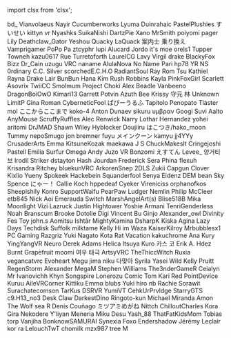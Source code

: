 ﻿import clsx from 'clsx';


<!-- Reminder that not only HTML chars have to be escaped, MDX chars also need to be (such as a space followed by an underscore). -->
<Patronelt k="5" ias="1" sp="1" >bd&#0095;</Patronelt> <Patronelt k="3" ias="1" sp="1" >Vianvolaeus</Patronelt> <Patronelt k="3" ias="1" sp="1" >Nayir</Patronelt> <Patronelt k="3" ias="1" sp="1" >Cucumberworks</Patronelt> <Patronelt k="2" ias="1" sp="1" >Lyuma</Patronelt> 
<Patronelt k="2" ias="1" sp="1" >Duinrahaic</Patronelt> <Patronelt k="2" ias="1" sp="1" >PastelPlushies</Patronelt> <Patronelt k="2" ias="1" sp="1" >すいせい</Patronelt> <Patronelt k="2" ias="1" sp="1" >kittyn vr</Patronelt> <Patronelt k="2" ias="1" sp="1" >Nyashks</Patronelt> 
<Patronelt k="2" ias="1" sp="1" >SuikaNishi</Patronelt> <Patronelt k="2" ias="1" sp="1" >DartzPie</Patronelt> <Patronelt k="2" ias="1" sp="1" >Xano</Patronelt> <Patronelt k="2" ias="1" sp="1" >MrSmith</Patronelt> <Patronelt k="2" ias="1" sp="1" >poiyomi</Patronelt> 
<Patronelt k="2" ias="1" sp="1" >pager</Patronelt> <Patronelt k="2" ias="1" sp="1" >Lily</Patronelt> <Patronelt k="2" ias="1" sp="1" >Deathclaw&#0095;Gator</Patronelt> <Patronelt k="2" ias="1" sp="1" >Yeshou</Patronelt> <Patronelt k="2" ias="1" sp="1" >Quacky LaQuack</Patronelt> 
<Patronelt k="2" ias="1" sp="1" >案内士 乗り換え</Patronelt> <Patronelt k="2" ias="1" sp="0" >Vamprigamer</Patronelt> <Patronelt k="2" ias="1" sp="0" >PoPo Pa</Patronelt> <Patronelt k="2" ias="1" sp="0" >ztcyphr</Patronelt> <Patronelt k="2" ias="1" sp="0" >lupi</Patronelt> 
<Patronelt k="2" ias="1" sp="0" >Alucard</Patronelt> <Patronelt k="0" ias="1" sp="1" >Jordo</Patronelt> <Patronelt k="0" ias="0" sp="1" >it&#0039;s moe</Patronelt> <Patronelt k="0" ias="0" sp="1" >orels1</Patronelt> <Patronelt k="0" ias="0" sp="1" >Tupper</Patronelt> 
<Patronelt k="0" ias="1" sp="1" >Towneh</Patronelt> <Patronelt k="0" ias="0" sp="1" >kazu0617</Patronelt> <Patronelt k="0" ias="0" sp="1" >Rue</Patronelt> <Patronelt k="0" ias="1" sp="1" >Turretoforth</Patronelt> <Patronelt k="0" ias="0" sp="1" >LaurelCG</Patronelt> 
<Patronelt k="0" ias="0" sp="1" >Lavy</Patronelt> <Patronelt k="0" ias="1" sp="1" >Virgil drake</Patronelt> <Patronelt k="0" ias="0" sp="1" >BlackyFox</Patronelt> <Patronelt k="0" ias="1" sp="1" >Bizz</Patronelt> <Patronelt k="0" ias="1" sp="1" >Dr&#0095;Cain</Patronelt> 
<Patronelt k="0" ias="1" sp="1" >uzugu</Patronelt> <Patronelt k="0" ias="1" sp="1" >VRC naname</Patronelt> <Patronelt k="0" ias="1" sp="1" >AlulaNova</Patronelt> <Patronelt k="0" ias="1" sp="1" >No Name</Patronelt> <Patronelt k="0" ias="1" sp="1" >Pari</Patronelt> 
<Patronelt k="0" ias="1" sp="1" >hp78</Patronelt> <Patronelt k="0" ias="0" sp="1" >YR NS</Patronelt> <Patronelt k="0" ias="0" sp="1" >0rdinary</Patronelt> <Patronelt k="0" ias="1" sp="1" >C&#0046;C&#0046; Silver</Patronelt> <Patronelt k="0" ias="0" sp="1" >scorchedE&#0046;C&#0046;H&#0046;O</Patronelt> 
<Patronelt k="0" ias="1" sp="1" >RadiantSoul</Patronelt> <Patronelt k="0" ias="1" sp="1" >Ray Rom</Patronelt> <Patronelt k="0" ias="0" sp="1" >Tsu</Patronelt> <Patronelt k="0" ias="1" sp="1" >Kathiel Rayna</Patronelt> <Patronelt k="0" ias="1" sp="1" >Drake Lair</Patronelt> 
<Patronelt k="0" ias="1" sp="1" >BunBun</Patronelt> <Patronelt k="0" ias="1" sp="1" >Hana Kim</Patronelt> <Patronelt k="0" ias="1" sp="1" >Rush Robbins</Patronelt> <Patronelt k="0" ias="1" sp="1" >Kayla</Patronelt> <Patronelt k="0" ias="1" sp="1" >PinkFoxGirl</Patronelt> 
<Patronelt k="0" ias="1" sp="1" >Scarlett</Patronelt> <Patronelt k="0" ias="1" sp="1" >Asovrix</Patronelt> <Patronelt k="0" ias="1" sp="1" >TwiiCC</Patronelt> <Patronelt k="0" ias="1" sp="1" >Smolmum</Patronelt> <Patronelt k="0" ias="1" sp="1" >Project</Patronelt> 
<Patronelt k="0" ias="1" sp="1" >Choki</Patronelt> <Patronelt k="0" ias="0" sp="1" >Alex Beadle</Patronelt> <Patronelt k="0" ias="1" sp="1" >Vanbeeno</Patronelt> <Patronelt k="0" ias="1" sp="1" >DragonBoiOwO</Patronelt> <Patronelt k="0" ias="0" sp="1" >Kimari13</Patronelt> 
<Patronelt k="0" ias="1" sp="1" >Garrett Potvin</Patronelt> <Patronelt k="0" ias="1" sp="1" >Azuth</Patronelt> <Patronelt k="0" ias="1" sp="1" >Bee</Patronelt> <Patronelt k="0" ias="1" sp="1" >Krissy</Patronelt> <Patronelt k="0" ias="1" sp="1" >守元 林</Patronelt> 
<Patronelt k="0" ias="1" sp="1" >Unknown</Patronelt> <Patronelt k="0" ias="1" sp="1" >LimitP</Patronelt> <Patronelt k="0" ias="0" sp="1" >Gina Roman</Patronelt> <Patronelt k="0" ias="0" sp="1" >CyberneticFool</Patronelt> <Patronelt k="0" ias="0" sp="1" >ぱぴーうるふ</Patronelt> 
<Patronelt k="0" ias="1" sp="1" >Tapitolo Penopato</Patronelt> <Patronelt k="0" ias="0" sp="1" >Tlaster</Patronelt> <Patronelt k="0" ias="1" sp="1" >mol</Patronelt> <Patronelt k="0" ias="1" sp="1" >ここからここまで</Patronelt> <Patronelt k="0" ias="1" sp="1" >koko&#0045;4</Patronelt> 
<Patronelt k="0" ias="1" sp="1" >Anton Dunaev</Patronelt> <Patronelt k="0" ias="1" sp="1" >sikuru</Patronelt> <Patronelt k="0" ias="1" sp="1" >υμβραν</Patronelt> <Patronelt k="0" ias="1" sp="1" >Googi</Patronelt> <Patronelt k="0" ias="1" sp="1" >Suvi Aalto</Patronelt> 
<Patronelt k="0" ias="1" sp="1" >AnyMouse</Patronelt> <Patronelt k="0" ias="1" sp="1" >ScruffyRuffles</Patronelt> <Patronelt k="0" ias="1" sp="1" >Alec Renwick</Patronelt> <Patronelt k="0" ias="1" sp="1" >Narry</Patronelt> <Patronelt k="0" ias="1" sp="1" >Lothar Hernandez</Patronelt> 
<Patronelt k="0" ias="1" sp="1" >yohei aritomi</Patronelt> <Patronelt k="0" ias="1" sp="1" >DrJMAD</Patronelt> <Patronelt k="0" ias="1" sp="1" >Shawn Wiley</Patronelt> <Patronelt k="0" ias="1" sp="1" >Hyblocker</Patronelt> <Patronelt k="0" ias="1" sp="1" >Doujiiru</Patronelt> 
<Patronelt k="0" ias="1" sp="1" >はこつき&#0047;hako&#0095;moon</Patronelt> <Patronelt k="0" ias="1" sp="1" >Tummy</Patronelt> <Patronelt k="0" ias="0" sp="1" >nepoSmugo</Patronelt> <Patronelt k="0" ias="1" sp="1" >jon bremner</Patronelt> <Patronelt k="0" ias="1" sp="1" >fuyu</Patronelt> 
<Patronelt k="0" ias="0" sp="1" >メインクーン</Patronelt> <Patronelt k="0" ias="1" sp="1" >kamyu</Patronelt> <Patronelt k="0" ias="1" sp="1" >jj4YYy</Patronelt> <Patronelt k="0" ias="1" sp="1" >CrusaderArts</Patronelt> <Patronelt k="0" ias="1" sp="1" >Emma</Patronelt> 
<Patronelt k="0" ias="1" sp="1" >KitsuneKozak</Patronelt> <Patronelt k="0" ias="0" sp="1" >maekawa</Patronelt> <Patronelt k="0" ias="1" sp="1" >J S</Patronelt> <Patronelt k="0" ias="1" sp="1" >ChuckMakesIt</Patronelt> <Patronelt k="0" ias="1" sp="1" >Cringejoshi</Patronelt> 
<Patronelt k="0" ias="1" sp="1" >Pastell Emilia</Patronelt> <Patronelt k="0" ias="1" sp="1" >Surfur</Patronelt> <Patronelt k="0" ias="1" sp="1" >Omega</Patronelt> <Patronelt k="0" ias="1" sp="1" >Andy</Patronelt> <Patronelt k="0" ias="1" sp="1" >Juzo VR</Patronelt> 
<Patronelt k="0" ias="1" sp="1" >Bonzomi</Patronelt> <Patronelt k="0" ias="1" sp="1" >えすてん</Patronelt> <Patronelt k="0" ias="1" sp="1" >Levee&#0095;</Patronelt> <Patronelt k="0" ias="1" sp="1" >양거티브</Patronelt> <Patronelt k="0" ias="1" sp="1" >Irodil Striker</Patronelt> 
<Patronelt k="0" ias="1" sp="1" >dstayton</Patronelt> <Patronelt k="0" ias="1" sp="1" >Hash Jourdan</Patronelt> <Patronelt k="0" ias="1" sp="1" >Frederick</Patronelt> <Patronelt k="0" ias="1" sp="1" >Sera Phina</Patronelt> <Patronelt k="0" ias="0" sp="1" >flexuh</Patronelt> 
<Patronelt k="0" ias="1" sp="1" >Krisandra Ritchey</Patronelt> <Patronelt k="0" ias="1" sp="1" >bluekunVRC</Patronelt> <Patronelt k="0" ias="1" sp="1" >ArkorenSnep</Patronelt> <Patronelt k="0" ias="1" sp="1" >2DLS</Patronelt> <Patronelt k="0" ias="1" sp="1" >Zukii</Patronelt> 
<Patronelt k="0" ias="1" sp="1" >Capgun</Patronelt> <Patronelt k="0" ias="1" sp="1" >Clover</Patronelt> <Patronelt k="0" ias="1" sp="1" >Kixlio Yueny</Patronelt> <Patronelt k="0" ias="1" sp="1" >Spokeek</Patronelt> <Patronelt k="0" ias="1" sp="1" >Hackebein</Patronelt> 
<Patronelt k="0" ias="1" sp="1" >Squanderfool</Patronelt> <Patronelt k="0" ias="1" sp="1" >Senya</Patronelt> <Patronelt k="0" ias="1" sp="1" >Eidenz</Patronelt> <Patronelt k="0" ias="1" sp="1" >DEM bean</Patronelt> <Patronelt k="0" ias="0" sp="1" >Sky Spence</Patronelt> 
<Patronelt k="0" ias="1" sp="1" >にゃー！</Patronelt> <Patronelt k="0" ias="1" sp="1" >Callie Koch</Patronelt> <Patronelt k="0" ias="1" sp="1" >hppedeaf</Patronelt> <Patronelt k="0" ias="1" sp="1" >Cyeker</Patronelt> <Patronelt k="0" ias="1" sp="1" >Vireniciss</Patronelt> 
<Patronelt k="0" ias="1" sp="1" >orphanofkos</Patronelt> <Patronelt k="0" ias="1" sp="1" >Sheepishily</Patronelt> <Patronelt k="0" ias="0" sp="1" >Konro</Patronelt> <Patronelt k="0" ias="1" sp="1" >SupportWaifu</Patronelt> <Patronelt k="0" ias="1" sp="1" >PearPaw</Patronelt> 
<Patronelt k="0" ias="1" sp="1" >Ludger</Patronelt> <Patronelt k="0" ias="1" sp="1" >Nemlin</Patronelt> <Patronelt k="0" ias="1" sp="1" >Philip McCleer</Patronelt> <Patronelt k="0" ias="1" sp="1" >etb845</Patronelt> <Patronelt k="0" ias="0" sp="1" >Nick</Patronelt> 
<Patronelt k="0" ias="1" sp="1" >Aoi Emerauda</Patronelt> <Patronelt k="0" ias="0" sp="1" >Switch</Patronelt> <Patronelt k="0" ias="1" sp="1" >MarshAngelArt&#0040;s&#0041;</Patronelt> <Patronelt k="0" ias="1" sp="1" >Blise518B</Patronelt> <Patronelt k="0" ias="1" sp="1" >Mika Moonlight</Patronelt> 
<Patronelt k="0" ias="1" sp="1" >Vizi</Patronelt> <Patronelt k="0" ias="0" sp="1" >Lazruck</Patronelt> <Patronelt k="0" ias="1" sp="1" >Justin Hightower</Patronelt> <Patronelt k="0" ias="1" sp="1" >Yoshie</Patronelt> <Patronelt k="0" ias="0" sp="1" >Armani</Patronelt> 
<Patronelt k="0" ias="1" sp="1" >TenriGenderless</Patronelt> <Patronelt k="0" ias="1" sp="1" >Noah Branscum</Patronelt> <Patronelt k="0" ias="1" sp="1" >Brooke</Patronelt> <Patronelt k="0" ias="1" sp="1" >Dotolie</Patronelt> <Patronelt k="0" ias="1" sp="1" >Digi</Patronelt> 
<Patronelt k="0" ias="1" sp="1" >Vincent Bu</Patronelt> <Patronelt k="0" ias="1" sp="1" >Ginjo</Patronelt> <Patronelt k="0" ias="1" sp="1" >Alexander&#0095;owl</Patronelt> <Patronelt k="0" ias="1" sp="1" >Divinity</Patronelt> <Patronelt k="0" ias="1" sp="1" >Fes Toy</Patronelt> 
<Patronelt k="0" ias="1" sp="1" >john&#0046;s</Patronelt> <Patronelt k="0" ias="1" sp="1" >Aomitsu</Patronelt> <Patronelt k="0" ias="1" sp="1" >Ishtãr</Patronelt> <Patronelt k="0" ias="1" sp="1" >MightyKamina</Patronelt> <Patronelt k="0" ias="1" sp="1" >DsharpK</Patronelt> 
<Patronelt k="0" ias="0" sp="1" >Kiska Agina</Patronelt> <Patronelt k="0" ias="1" sp="1" >Lazy Days</Patronelt> <Patronelt k="0" ias="1" sp="1" >Techdisk</Patronelt> <Patronelt k="0" ias="1" sp="1" >Suffolk</Patronelt> <Patronelt k="0" ias="0" sp="1" >milktame</Patronelt> 
<Patronelt k="0" ias="1" sp="1" >Kelly</Patronelt> <Patronelt k="0" ias="1" sp="1" >Hi im Waza</Patronelt> <Patronelt k="0" ias="1" sp="1" >KaiserKilroy</Patronelt> <Patronelt k="0" ias="1" sp="1" >Mrbubblesx1 PC Gaming</Patronelt> <Patronelt k="0" ias="0" sp="1" >Razgriz</Patronelt> 
<Patronelt k="0" ias="1" sp="1" >Yuki Nagato</Patronelt> <Patronelt k="0" ias="1" sp="1" >Kota</Patronelt> <Patronelt k="0" ias="0" sp="1" >Rat Vacation</Patronelt> <Patronelt k="0" ias="1" sp="1" >kakuchrome</Patronelt> <Patronelt k="0" ias="1" sp="1" >Ana Kury</Patronelt> 
<Patronelt k="0" ias="0" sp="1" >YingYangVR</Patronelt> <Patronelt k="0" ias="1" sp="1" >Neuro</Patronelt> <Patronelt k="0" ias="1" sp="1" >Derek Adams</Patronelt> <Patronelt k="0" ias="1" sp="1" >Helica Itsuya</Patronelt> <Patronelt k="0" ias="0" sp="1" >Kuro</Patronelt> 
<Patronelt k="0" ias="0" sp="1" >카스 코</Patronelt> <Patronelt k="0" ias="0" sp="1" >Erik A&#0046; Hdez</Patronelt> <Patronelt k="0" ias="1" sp="1" >Burnt Grapefruit</Patronelt> <Patronelt k="0" ias="1" sp="1" >moomi</Patronelt> <Patronelt k="0" ias="1" sp="1" >여우 태극</Patronelt> 
<Patronelt k="0" ias="1" sp="1" >ArtsyVRC</Patronelt> <Patronelt k="0" ias="1" sp="1" >TheThiccWitch</Patronelt> <Patronelt k="0" ias="0" sp="1" >Ruxia</Patronelt> <Patronelt k="0" ias="1" sp="1" >vegancatvrc</Patronelt> <Patronelt k="0" ias="1" sp="1" >Evoheart</Patronelt> 
<Patronelt k="0" ias="1" sp="1" >Megu</Patronelt> <Patronelt k="0" ias="0" sp="1" >jima niku</Patronelt> <Patronelt k="0" ias="1" sp="1" >다맞아</Patronelt> <Patronelt k="0" ias="1" sp="1" >Syrila</Patronelt> <Patronelt k="0" ias="1" sp="1" >Yasei Wild</Patronelt> 
<Patronelt k="0" ias="1" sp="1" >Kelly Pruitt</Patronelt> <Patronelt k="0" ias="1" sp="1" >RegenStorm</Patronelt> <Patronelt k="0" ias="0" sp="1" >Alexander</Patronelt> <Patronelt k="0" ias="1" sp="1" >MegaM</Patronelt> <Patronelt k="0" ias="1" sp="1" >Stephen Williams</Patronelt> 
<Patronelt k="0" ias="1" sp="1" >The3nderGameR</Patronelt> <Patronelt k="0" ias="0" sp="1" >Ceialyn</Patronelt> <Patronelt k="0" ias="0" sp="1" >Mr Ivanovichh</Patronelt> <Patronelt k="0" ias="1" sp="1" >Khyn</Patronelt> <Patronelt k="0" ias="1" sp="1" >Songspire</Patronelt> 
<Patronelt k="0" ias="0" sp="1" >Lonerozu</Patronelt> <Patronelt k="0" ias="1" sp="1" >Comic Tom</Patronelt> <Patronelt k="0" ias="1" sp="1" >Kari Red</Patronelt> <Patronelt k="0" ias="1" sp="1" >PointDevice</Patronelt> <Patronelt k="0" ias="1" sp="1" >Kuruu</Patronelt> 
<Patronelt k="0" ias="1" sp="1" >AileVRCorner</Patronelt> <Patronelt k="0" ias="1" sp="1" >Kittiku</Patronelt> <Patronelt k="0" ias="0" sp="1" >Emmα</Patronelt> <Patronelt k="0" ias="0" sp="1" >blubs</Patronelt> <Patronelt k="0" ias="1" sp="1" >Yuki hiro</Patronelt> 
<Patronelt k="0" ias="0" sp="1" >nb</Patronelt> <Patronelt k="0" ias="1" sp="1" >Rachie</Patronelt> <Patronelt k="0" ias="0" sp="1" >Sorawit Surachatecomson</Patronelt> <Patronelt k="0" ias="0" sp="1" >TarKus</Patronelt> <Patronelt k="0" ias="1" sp="1" >DSRVR</Patronelt> 
<Patronelt k="0" ias="1" sp="1" >YumiVT</Patronelt> <Patronelt k="0" ias="1" sp="1" >CehkUrPrvldge</Patronelt> <Patronelt k="0" ias="1" sp="1" >StarryGTS</Patronelt> <Patronelt k="0" ias="1" sp="1" >c9&#0046;H13&#0095;no3</Patronelt> <Patronelt k="0" ias="0" sp="1" >Desk Claw</Patronelt> 
<Patronelt k="0" ias="1" sp="1" >DarkestDino</Patronelt> <Patronelt k="0" ias="1" sp="1" >Ringoto&#0045;kun</Patronelt> <Patronelt k="0" ias="1" sp="1" >Michael Miranda</Patronelt> <Patronelt k="0" ias="1" sp="1" >Amon The Wolf</Patronelt> <Patronelt k="0" ias="1" sp="1" >sea R</Patronelt> 
<Patronelt k="0" ias="0" sp="1" >Denís Couñago</Patronelt> <Patronelt k="0" ias="0" sp="1" >ミツアミめがね</Patronelt> <Patronelt k="0" ias="1" sp="1" >Nittch</Patronelt> <Patronelt k="0" ias="1" sp="1" >ChilloutCharles</Patronelt> <Patronelt k="0" ias="0" sp="1" >Kora Gira</Patronelt> 
<Patronelt k="0" ias="0" sp="1" >Nekodere</Patronelt> <Patronelt k="0" ias="1" sp="1" >Y&#0039;liyan</Patronelt> <Patronelt k="0" ias="0" sp="1" >Meneria</Patronelt> <Patronelt k="0" ias="1" sp="1" >Miku Desu</Patronelt> <Patronelt k="0" ias="1" sp="1" >Yash&#0095;88</Patronelt> 
<Patronelt k="0" ias="0" sp="1" >ThatFatKidsMom</Patronelt> <Patronelt k="0" ias="1" sp="1" >Tobias torp</Patronelt> <Patronelt k="0" ias="1" sp="1" >Vanjiha</Patronelt> <Patronelt k="0" ias="1" sp="1" >BonknowSAMURAI</Patronelt> <Patronelt k="0" ias="1" sp="1" >Synexia Foxo</Patronelt> 
<Patronelt k="0" ias="1" sp="1" >Endershadow</Patronelt> <Patronelt k="0" ias="0" sp="1" >Jérémy Leclair</Patronelt> <Patronelt k="0" ias="0" sp="1" >kor ra</Patronelt> <Patronelt k="0" ias="1" sp="1" >LelouchTwT</Patronelt> <Patronelt k="0" ias="1" sp="1" >chomilk</Patronelt> 
<Patronelt k="0" ias="0" sp="1" >mzx987</Patronelt> <Patronelt k="0" ias="0" sp="1" >tree</Patronelt> <Patronelt k="0" ias="1" sp="1" >M</Patronelt> 